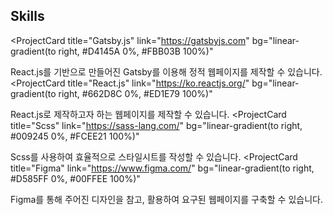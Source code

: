 ## Skills

<ProjectCard
  title="Gatsby.js"
  link="https://gatsbyjs.com"
  bg="linear-gradient(to right, #D4145A 0%, #FBB03B 100%)"
>
  React.js를 기반으로 만들어진 Gatsby를 이용해 정적 웹페이지를 제작할 수 있습니다.
</ProjectCard>
<ProjectCard
  title="React.js"
  link="https://ko.reactjs.org/"
  bg="linear-gradient(to right, #662D8C 0%, #ED1E79 100%)"
>
  React.js로 제작하고자 하는 웹페이지를 제작할 수 있습니다.
</ProjectCard>
<ProjectCard
  title="Scss"
  link="https://sass-lang.com/"
  bg="linear-gradient(to right, #009245 0%, #FCEE21 100%)"
>
  Scss를 사용하여 효율적으로 스타일시트를 작성할 수 있습니다.
</ProjectCard>
<ProjectCard
  title="Figma"
  link="https://www.figma.com/"
  bg="linear-gradient(to right, #D585FF 0%, #00FFEE 100%)"
>
  Figma를 통해 주어진 디자인을 참고, 활용하여 요구된 웹페이지를 구축할 수 있습니다.
</ProjectCard>

